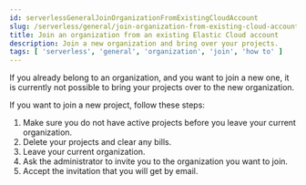 ```yaml
---
id: serverlessGeneralJoinOrganizationFromExistingCloudAccount
slug: /serverless/general/join-organization-from-existing-cloud-account
title: Join an organization from an existing Elastic Cloud account
description: Join a new organization and bring over your projects.
tags: [ 'serverless', 'general', 'organization', 'join', 'how to' ]
---
```


<DocBadge template="technical preview" />

If you already belong to an organization, and you want to join a new one, it is currently not possible to bring your projects over to the new organization.

If you want to join a new project, follow these steps:

1. Make sure you do not have active projects before you leave your current organization.
1. Delete your projects and clear any bills.
1. Leave your current organization.
1. Ask the administrator to invite you to the organization you want to join.
1. Accept the invitation that you will get by email.